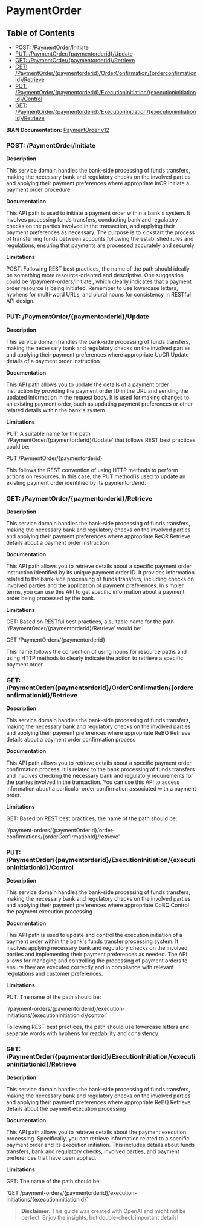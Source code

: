 # PaymentOrder

## Table of Contents
- [POST: /PaymentOrder/Initiate](#post-/paymentorder/initiate)
- [PUT: /PaymentOrder/\{paymentorderid\}/Update](#put-/paymentorder/\{paymentorderid\}/update)
- [GET: /PaymentOrder/\{paymentorderid\}/Retrieve](#get-/paymentorder/\{paymentorderid\}/retrieve)
- [GET: /PaymentOrder/\{paymentorderid\}/OrderConfirmation/\{orderconfirmationid\}/Retrieve](#get-/paymentorder/\{paymentorderid\}/orderconfirmation/\{orderconfirmationid\}/retrieve)
- [PUT: /PaymentOrder/\{paymentorderid\}/ExecutionInitiation/\{executioninitiationid\}/Control](#put-/paymentorder/\{paymentorderid\}/executioninitiation/\{executioninitiationid\}/control)
- [GET: /PaymentOrder/\{paymentorderid\}/ExecutionInitiation/\{executioninitiationid\}/Retrieve](#get-/paymentorder/\{paymentorderid\}/executioninitiation/\{executioninitiationid\}/retrieve)


**BIAN Documentation:** [PaymentOrder v12](https://app.swaggerhub.com/apis/BIAN-3/PaymentOrder/12.0.0)

### POST: /PaymentOrder/Initiate

**Description**

This service domain handles the bank\-side processing of funds transfers\, making the necessary bank and regulatory checks on the involved parties and applying their payment preferences where appropriate InCR Initiate a payment order procedure

**Documentation**

This API path is used to initiate a payment order within a bank's system\. It involves processing funds transfers\, conducting bank and regulatory checks on the parties involved in the transaction\, and applying their payment preferences as necessary\. The purpose is to kickstart the process of transferring funds between accounts following the established rules and regulations\, ensuring that payments are processed accurately and securely\.

**Limitations**

POST: Following REST best practices\, the name of the path should ideally be something more resource\-oriented and descriptive\. One suggestion could be '/payment\-orders/initiate'\, which clearly indicates that a payment order resource is being initiated\. Remember to use lowercase letters\, hyphens for multi\-word URLs\, and plural nouns for consistency in RESTful API design\.

### PUT: /PaymentOrder/\{paymentorderid\}/Update

**Description**

This service domain handles the bank\-side processing of funds transfers\, making the necessary bank and regulatory checks on the involved parties and applying their payment preferences where appropriate UpCR Update details of a payment order instruction

**Documentation**

This API path allows you to update the details of a payment order instruction by providing the payment order ID in the URL and sending the updated information in the request body\. It is used for making changes to an existing payment order\, such as updating payment preferences or other related details within the bank's system\.

**Limitations**

PUT: A suitable name for the path '/PaymentOrder/\{paymentorderid\}/Update' that follows REST best practices could be:

PUT /PaymentOrder/\{paymentorderid\}

This follows the REST convention of using HTTP methods to perform actions on resources\. In this case\, the PUT method is used to update an existing payment order identified by its paymentorderid\.

### GET: /PaymentOrder/\{paymentorderid\}/Retrieve

**Description**

This service domain handles the bank\-side processing of funds transfers\, making the necessary bank and regulatory checks on the involved parties and applying their payment preferences where appropriate ReCR Retrieve details about a payment order instruction

**Documentation**

This API path allows you to retrieve details about a specific payment order instruction identified by its unique payment order ID\. It provides information related to the bank\-side processing of funds transfers\, including checks on involved parties and the application of payment preferences\. In simpler terms\, you can use this API to get specific information about a payment order being processed by the bank\.

**Limitations**

GET: Based on RESTful best practices\, a suitable name for the path '/PaymentOrder/\{paymentorderid\}/Retrieve' would be:

GET /PaymentOrders/\{paymentorderid\} 

This name follows the convention of using nouns for resource paths and using HTTP methods to clearly indicate the action to retrieve a specific payment order\.

### GET: /PaymentOrder/\{paymentorderid\}/OrderConfirmation/\{orderconfirmationid\}/Retrieve

**Description**

This service domain handles the bank\-side processing of funds transfers\, making the necessary bank and regulatory checks on the involved parties and applying their payment preferences where appropriate ReBQ Retrieve details about a payment order confirmation process

**Documentation**

This API path allows you to retrieve details about a specific payment order confirmation process\. It is related to the bank processing of funds transfers and involves checking the necessary bank and regulatory requirements for the parties involved in the transaction\. You can use this API to access information about a particular order confirmation associated with a payment order\.

**Limitations**

GET: Based on REST best practices\, the name of the path should be:

'/payment\-orders/\{paymentOrderId\}/order\-confirmations/\{orderConfirmationId\}/retrieve'

### PUT: /PaymentOrder/\{paymentorderid\}/ExecutionInitiation/\{executioninitiationid\}/Control

**Description**

This service domain handles the bank\-side processing of funds transfers\, making the necessary bank and regulatory checks on the involved parties and applying their payment preferences where appropriate CoBQ Control the payment execution processing

**Documentation**

This API path is used to update and control the execution initiation of a payment order within the bank's funds transfer processing system\. It involves applying necessary bank and regulatory checks on the involved parties and implementing their payment preferences as needed\. The API allows for managing and controlling the processing of payment orders to ensure they are executed correctly and in compliance with relevant regulations and customer preferences\.

**Limitations**

PUT: The name of the path should be:

\`/payment\-orders/\{paymentorderid\}/execution\-initiations/\{executioninitiationid\}/control\`

Following REST best practices\, the path should use lowercase letters and separate words with hyphens for readability and consistency\.

### GET: /PaymentOrder/\{paymentorderid\}/ExecutionInitiation/\{executioninitiationid\}/Retrieve

**Description**

This service domain handles the bank\-side processing of funds transfers\, making the necessary bank and regulatory checks on the involved parties and applying their payment preferences where appropriate ReBQ Retrieve details about the payment execution processing

**Documentation**

This API path allows you to retrieve details about the payment execution processing\. Specifically\, you can retrieve information related to a specific payment order and its execution initiation\. This includes details about funds transfers\, bank and regulatory checks\, involved parties\, and payment preferences that have been applied\.

**Limitations**

GET: The name of the path should be:

\`GET /payment\-orders/\{paymentorderid\}/execution\-initiations/\{executioninitiationid\}\`

> **Disclaimer:** This guide was created with OpenAI and might not be perfect. Enjoy the insights, but double-check important details!
